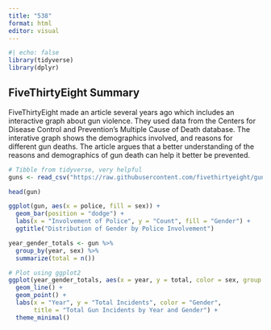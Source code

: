 ```yaml
---
title: "538"
format: html
editor: visual
---
```


```r
#| echo: false
library(tidyverse)
library(dplyr)
```

## FiveThirtyEight Summary

FiveThirtyEight made an article several years ago which includes an interactive graph about gun violence. They used data from the Centers for Disease Control and Prevention’s Multiple Cause of Death database. The interative graph shows the demographics involved, and reasons for different gun deaths. The article argues that a better understanding of the reasons and demographics of gun death can help it better be prevented.

```r

# Tibble from tidyverse, very helpful
guns <- read_csv("https://raw.githubusercontent.com/fivethirtyeight/guns-data/master/full_data.csv")


```

```r
head(gun)

ggplot(gun, aes(x = police, fill = sex)) +
  geom_bar(position = "dodge") +
  labs(x = "Involvement of Police", y = "Count", fill = "Gender") +
  ggtitle("Distribution of Gender by Police Involvement")
```

```r
year_gender_totals <- gun %>%
  group_by(year, sex) %>%
  summarize(total = n())

# Plot using ggplot2
ggplot(year_gender_totals, aes(x = year, y = total, color = sex, group = sex)) +
  geom_line() +
  geom_point() +
  labs(x = "Year", y = "Total Incidents", color = "Gender", 
       title = "Total Gun Incidents by Year and Gender") +
  theme_minimal()
```
